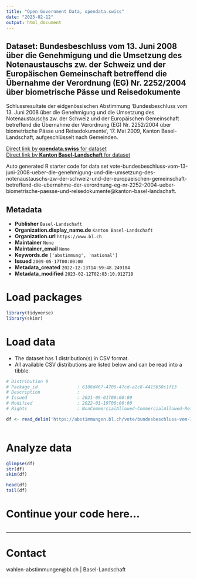 ```yaml
---
title: "Open Government Data, opendata.swiss"
date: "2023-02-12"
output: html_document
---
```


## Dataset: Bundesbeschluss vom 13. Juni 2008 über die Genehmigung und die Umsetzung des Notenaustauschs zw. der Schweiz und der Europäischen Gemeinschaft betreffend die Übernahme der Verordnung (EG) Nr. 2252/2004 über biometrische Pässe und Reisedokumente

Schlussresultate der eidgenössischen Abstimmung 'Bundesbeschluss vom 13. Juni 2008 über die Genehmigung und die Umsetzung des Notenaustauschs zw. der Schweiz und der Europäischen Gemeinschaft betreffend die Übernahme der Verordnung (EG) Nr. 2252/2004 über biometrische Pässe und Reisedokumente', 17. Mai 2009, Kanton Basel-Landschaft, aufgeschlüsselt nach Gemeinden.

[Direct link by **opendata.swiss** for dataset](https://opendata.swiss/de/dataset/bundesbeschluss-vom-13-juni-2008-uber-die-genehmigung-und-die-umsetzung-des-notenaustauschs-zw-)<br>
[Direct link by **Kanton Basel-Landschaft** for dataset](https://abstimmungen.bl.ch/vote/bundesbeschluss-vom-13-juni-2008-ueber-die-genehmigung-und-die-umsetzung-des-notenaustauschs-zw-der-schweiz-und-der-europaeischen-gemeinschaft-betreffend-die-ubernahme-der-verordnung-eg-nr-2252-2004-ueber-biometrische-paesse-und-reisedokumente/data)

Auto generated R starter code for data set vote-bundesbeschluss-vom-13-juni-2008-ueber-die-genehmigung-und-die-umsetzung-des-notenaustauschs-zw-der-schweiz-und-der-europaeischen-gemeinschaft-betreffend-die-ubernahme-der-verordnung-eg-nr-2252-2004-ueber-biometrische-paesse-und-reisedokumente@kanton-basel-landschaft.

## Metadata

- **Publisher** `Basel-Landschaft`
- **Organization.display_name.de** `Kanton Basel-Landschaft`
- **Organization.url** `https://www.bl.ch`
- **Maintainer** `None`
- **Maintainer_email** `None`
- **Keywords.de** `['abstimmung', 'national']`
- **Issued** `2009-05-17T00:00:00`
- **Metadata_created** `2022-12-13T14:59:48.249184`
- **Metadata_modified** `2023-02-12T02:03:10.912718`


# Load packages

```r

library(tidyverse)
library(skimr)

```

# Load data

-   The dataset has 1 distribution(s) in CSV format.
-   All available CSV distributions are listed below and can be read into a tibble.

```r

# Distribution 0
# Package_id               : 6106d467-4706-47cd-a2c8-4415650c1f13
# Description              : 
# Issued                   : 2021-09-01T00:00:00
# Modified                 : 2022-01-19T00:00:00
# Rights                   : NonCommercialAllowed-CommercialAllowed-ReferenceRequired

df <- read_delim('https://abstimmungen.bl.ch/vote/bundesbeschluss-vom-13-juni-2008-ueber-die-genehmigung-und-die-umsetzung-des-notenaustauschs-zw-der-schweiz-und-der-europaeischen-gemeinschaft-betreffend-die-ubernahme-der-verordnung-eg-nr-2252-2004-ueber-biometrische-paesse-und-reisedokumente/data-csv')



```

# Analyze data

```r

glimpse(df)
str(df)
skim(df)

head(df)
tail(df)

```

# Continue your code here...

```r

```

------------------------------------------------------------------------

# Contact

wahlen-abstimmungen@bl.ch | Basel-Landschaft
